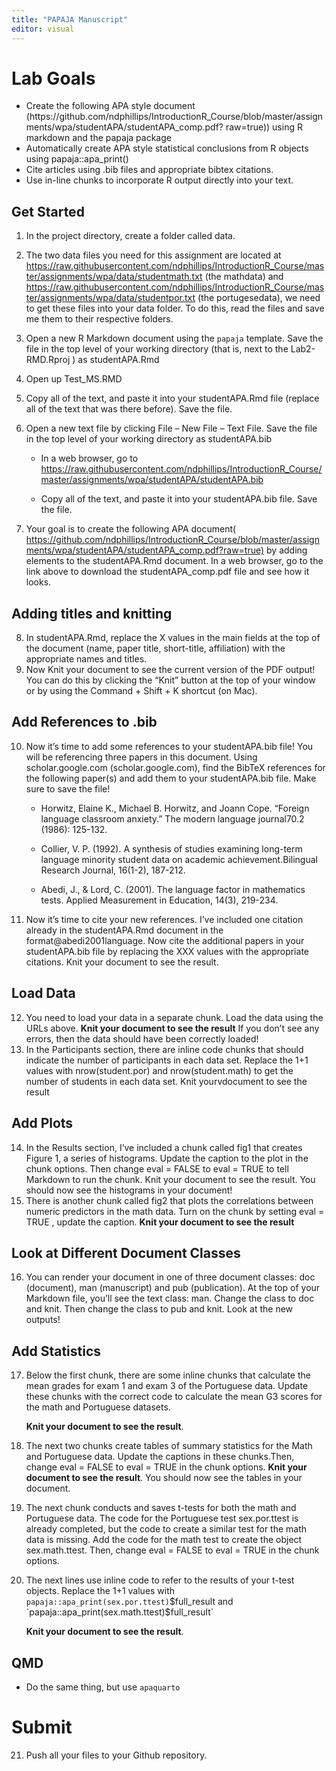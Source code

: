 ```yaml
---
title: "PAPAJA Manuscript"
editor: visual
---
```


# Lab Goals

-   Create the following APA style document (https://github.com/ndphillips/IntroductionR_Course/blob/master/assignments/wpa/studentAPA/studentAPA_comp.pdf? raw=true)) using R markdown and the papaja package
-   Automatically create APA style statistical conclusions from R objects using papaja::apa_print()
-   Cite articles using .bib files and appropriate bibtex citations.
-   Use in-line chunks to incorporate R output directly into your text.

## Get Started

1.  In the project directory, create a folder called data.

2.  The two data files you need for this assignment are located at <https://raw.githubusercontent.com/ndphillips/IntroductionR_Course/master/assignments/wpa/data/studentmath.txt> (the mathdata) and <https://raw.githubusercontent.com/ndphillips/IntroductionR_Course/master/assignments/wpa/data/studentpor.txt> (the portugesedata), we need to get these files into your data folder. To do this, read the files and save me them to their respective folders.

```{=html}
<!-- -->
```
3.  Open a new R Markdown document using the `papaja` template. Save the file in the top level of your working directory (that is, next to the Lab2-RMD.Rproj ) as studentAPA.Rmd

4.  Open up Test_MS.RMD

5.  Copy all of the text, and paste it into your studentAPA.Rmd file (replace all of the text that was there before). Save the file.

6.  Open a new text file by clicking File -- New File -- Text File. Save the file in the top level of your working directory as studentAPA.bib

    -   In a web browser, go to <https://raw.githubusercontent.com/ndphillips/IntroductionR_Course/master/assignments/wpa/studentAPA/studentAPA.bib>

    -   Copy all of the text, and paste it into your studentAPA.bib file. Save the file.

7.  Your goal is to create the following APA document( <https://github.com/ndphillips/IntroductionR_Course/blob/master/assignments/wpa/studentAPA/studentAPA_comp.pdf?raw=true)> by adding elements to the studentAPA.Rmd document. In a web browser, go to the link above to download the studentAPA_comp.pdf file and see how it looks.

## Adding titles and knitting

8.  In studentAPA.Rmd, replace the X values in the main fields at the top of the document (name, paper title, short-title, affiliation) with the appropriate names and titles.
9.  Now Knit your document to see the current version of the PDF output! You can do this by clicking the "Knit" button at the top of your window or by using the Command + Shift + K shortcut (on Mac).

## Add References to .bib

10. Now it's time to add some references to your studentAPA.bib file! You will be referencing three papers in this document. Using scholar.google.com (scholar.google.com), find the BibTeX references for the following paper(s) and add them to your studentAPA.bib file. Make sure to save the file!

    -   Horwitz, Elaine K., Michael B. Horwitz, and Joann Cope. "Foreign language classroom anxiety." The modern language journal70.2 (1986): 125-132.

    -   Collier, V. P. (1992). A synthesis of studies examining long-term language minority student data on academic achievement.Bilingual Research Journal, 16(1-2), 187-212.

    -   Abedi, J., & Lord, C. (2001). The language factor in mathematics tests. Applied Measurement in Education, 14(3), 219-234.

11. Now it's time to cite your new references. I've included one citation already in the studentAPA.Rmd document in the format\@abedi2001language. Now cite the additional papers in your studentAPA.bib file by replacing the XXX values with the appropriate citations. Knit your document to see the result.

## Load Data

12. You need to load your data in a separate chunk. Load the data using the URLs above. **Knit your document to see the result** If you don't see any errors, then the data should have been correctly loaded!
13. In the Participants section, there are inline code chunks that should indicate the number of participants in each data set. Replace the 1+1 values with nrow(student.por) and nrow(student.math) to get the number of students in each data set. Knit yourvdocument to see the result

## Add Plots

14. In the Results section, I've included a chunk called fig1 that creates Figure 1, a series of histograms. Update the caption to the plot in the chunk options. Then change eval = FALSE to eval = TRUE to tell Markdown to run the chunk. Knit your document to see the result. You should now see the histograms in your document!
15. There is another chunk called fig2 that plots the correlations between numeric predictors in the math data. Turn on the chunk by setting eval = TRUE , update the caption. **Knit your document to see the result**

## Look at Different Document Classes

16. You can render your document in one of three document classes: doc (document), man (manuscript) and pub (publication). At the top of your Markdown file, you'll see the text class: man. Change the class to doc and knit. Then change the class to pub and knit. Look at the new outputs!

## Add Statistics

17. Below the first chunk, there are some inline chunks that calculate the mean grades for exam 1 and exam 3 of the Portuguese data. Update these chunks with the correct code to calculate the mean G3 scores for the math and Portuguese datasets.

    **Knit your document to see the result**.

18. The next two chunks create tables of summary statistics for the Math and Portuguese data. Update the captions in these chunks.Then, change eval = FALSE to eval = TRUE in the chunk options. **Knit your document to see the result**. You should now see the tables in your document.

19. The next chunk conducts and saves t-tests for both the math and Portuguese data. The code for the Portuguese test sex.por.ttest is already completed, but the code to create a similar test for the math data is missing. Add the code for the math test to create the object sex.math.ttest. Then, change eval = FALSE to eval = TRUE in the chunk options.

20. The next lines use inline code to refer to the results of your t-test objects. Replace the 1+1 values with `papaja::apa_print(sex.por.ttest)`\$full_result and \`papaja::apa_print(sex.math.ttest)\$full_result\`

    **Knit your document to see the result**.

## QMD

-   Do the same thing, but use `apaquarto`

# Submit

21. Push all your files to your Github repository.
